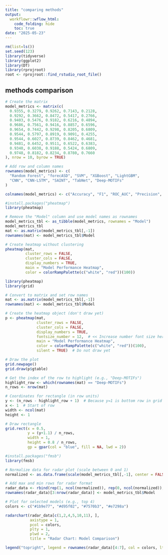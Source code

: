 ---
title: "comparing methods"
output:
  workflowr::wflow_html:
    code_folding: hide
    toc: true
date: "2025-05-23"
---


```{r, message=F, warning=F}
rm(list=ls())
set.seed(123)
library(tidyverse)
library(ggplot2)
library(DT)
library(rprojroot)
root <- rprojroot::find_rstudio_root_file()
```


## methods comparison 


```{r, message=F, warning=F}

# Create the matrix
model_metrics <- matrix(c(
  0.9355, 0.3279, 0.9262, 0.7143, 0.2128,
  0.9292, 0.3662, 0.8472, 0.5417, 0.2766,
  0.9403, 0.5476, 0.9182, 0.6216, 0.4894,
  0.9686, 0.7561, 0.9416, 0.8857, 0.6596,
  0.9654, 0.7442, 0.9298, 0.8205, 0.6809,
  0.9544, 0.5797, 0.8919, 0.9091, 0.4255,
  0.9544, 0.6027, 0.8739, 0.8462, 0.4681,
  0.9481, 0.6452, 0.9511, 0.6522, 0.6383,
  0.9340, 0.6038, 0.9188, 0.5424, 0.6809,
  0.9748, 0.8182, 0.8234, 0.8780, 0.7660
), nrow = 10, byrow = TRUE)

# Add row and column names
rownames(model_metrics) <- c(
  "Random Forest", "forecASD", "SVM", "XGBoost", "LightGBM",
  "CNN", "CNN-LSTM", "SAINT", "TabNet", "Deep-MOTIFs"
)

colnames(model_metrics) <- c("Accuracy", "F1", "ROC_AUC", "Precision", "Recall")

```



```{r, message=F, warning=F}
#install.packages("pheatmap")
library(pheatmap)

# Remove the "Model" column and use model names as rownames
model_metrics_tbl <- as_tibble(model_metrics, rownames = "Model")
model_metrics_tbl
mat <- as.matrix(model_metrics_tbl[,-1])
rownames(mat) <- model_metrics_tbl$Model

# Create heatmap without clustering
pheatmap(mat, 
         cluster_rows = FALSE,
         cluster_cols = FALSE,
         display_numbers = TRUE,
         main = "Model Performance Heatmap",
         color = colorRampPalette(c("white", "red"))(100))
```


```{r, message=F, warning=F}
library(pheatmap)
library(grid)

# Convert to matrix and set row names
mat <- as.matrix(model_metrics_tbl[,-1])
rownames(mat) <- model_metrics_tbl$Model

# Create the heatmap object (don't draw yet)
p <- pheatmap(mat,
              cluster_rows = FALSE,
              cluster_cols = FALSE,
              display_numbers = TRUE,
              fontsize_number = 12,  # << Increase number font size here
              main = "Model Performance Heatmap",
              color = colorRampPalette(c("white", "red"))(100),
              silent = TRUE)  # Do not draw yet

# Draw the plot
grid.newpage()
grid.draw(p$gtable)

# Get the index of the row to highlight (e.g., "Deep-MOTIFs")
highlight_row <- which(rownames(mat) == "Deep-MOTIFs")
n_rows <- nrow(mat)

# Coordinates for rectangle (in row units)
y <- (n_rows - highlight_row + 1)  # Because y=1 is bottom row in grid
x <- 1  # Start of row
width <- ncol(mat)
height <- 1

# Draw rectangle
grid.rect(x = 0.5,
          y = (y+1.1) / n_rows,
          width = 1,
          height = 0.8 / n_rows,
          gp = gpar(col = "blue", fill = NA, lwd = 2))

```




```{r, message=F, warning=F}
#install.packages("fmsb")
library(fmsb)

# Normalize data for radar plot (scale between 0 and 1)
normalized <- as.data.frame(scale(model_metrics_tbl[,-1], center = FALSE, scale = apply(model_metrics_tbl[,-1], 2, max)))

# Add max and min rows for radar format
radar_data <- rbind(rep(1, ncol(normalized)), rep(0, ncol(normalized)), normalized)
rownames(radar_data)[3:nrow(radar_data)] <- model_metrics_tbl$Model

# Plot for selected models (e.g., top 4)
colors <- c("#1b9e77", "#d95f02", "#7570b3", "#e7298a")

radarchart(radar_data[c(1,2,4,5,10,11), ], 
           axistype = 1,
           pcol = colors,
           plty = 1,
           plwd = 2,
           title = "Radar Chart: Model Comparison")

legend("topright", legend = rownames(radar_data)[4:7], col = colors, lty = 1, lwd = 2)
```